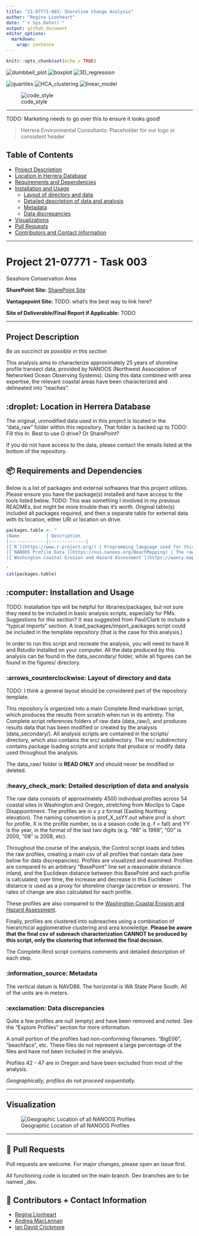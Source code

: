 ---
title: "21-07771-003: Shoreline Change Analysis"
author: "Regina Lionheart"
date: "`r Sys.Date()`"
output: github_document
editor_options: 
  markdown: 
    wrap: sentence
---

```{r setup, include=FALSE}
knitr::opts_chunk$set(echo = TRUE)
```

![dumbbell_plot](https://img.shields.io/badge/plot-dumbbell-%231D455C) ![boxplot](https://img.shields.io/badge/plot-boxplot-%231D455C) ![3D_regression](https://img.shields.io/badge/plot-3D%20regression-%231D455C)

![quartiles](https://img.shields.io/badge/stats-quartiles-%233ECDA3) ![HCA_clustering](https://img.shields.io/badge/stats-HCA%20clustering-%233ECDA3) ![linear_model](https://img.shields.io/badge/stats-linear%20model-%233ECDA3)

![code_style](https://img.shields.io/badge/style-needs%20checking-red)

------------------------------------------------------------------------

TODO: Marketing needs to go over this to ensure it looks good!

> Herrera Environmental Consultants: Placeholder for our logo or consistent header

## Table of Contents

-   [Project Description](#Project-Description)
-   [Location in Herrera Database](#Location-in-Herrera-Database)\
-   [Requirements and Dependencies](#Requirements-and-Dependencies)
-   [Installation and Usage](#Installation-and-Usage)
    -   [Layout of directory and data](#Layout-of-directory-and-data)
    -   [Detailed description of data and analysis](#Detailed-description-of-data-and-analysis)
    -   [Metadata](#Metadata)
    -   [Data discrepancies](#Data-discrepancies)
-   [Visualizations](#Visualization)
-   [Pull Requests](#Pull-Requests)
-   [Contributors and Contact Information](#Contributors-and-Contact-Information)

------------------------------------------------------------------------

# Project 21-07771 - Task 003

Seashore Conservation Area

**SharePoint Site:** [SharePoint Site](https://herrerainc.sharepoint.com/teams/21-07771-002)

**Vantagepoint Site:** TODO: what's the best way to link here?

**Site of Deliverable/Final Report if Applicable:** TODO

------------------------------------------------------------------------

## Project Description {#project-description}

*Be as succinct as possible in this section*

This analysis aims to characterize approximately 25 years of shoreline profile transect data, provided by NANOOS (Northwest Association of Networked Ocean Observing Systems).
Using this data combined with area expertise, the relevant coastal areas have been characterized and delineated into "reaches".

## :droplet: Location in Herrera Database {#location-in-herrera-database}

The original, unmodified data used in this project is located in the "data_raw" folder within this repository.
That folder is backed up to TODO: Fill this in.
Best to use O drive?
Or SharePoint?

If you do not have access to the data, please contact the emails listed at the bottom of the repository.

## 📦 Requirements and Dependencies {#requirements-and-dependencies}

Below is a list of packages and external softwares that this project utilizes.
Please ensure you have the package(s) installed and have access to the tools listed below.
TODO: This was something I involved in my previous READMEs, but might be more trouble than it's worth.
Original table(s) included all packages required, and then a separate table for external data with its location, either URl or location on drive.

```{r packages, echo=FALSE, message=FALSE, warnings=FALSE, results='asis'}
packages.table <- "
|Name          | Description           
|:-------------|:-------------|
|[`R`](https://www.r-project.org/) | Programming language used for this project. |
|[`NANOOS Profile Data`](https://nvs.nanoos.org/BeachMapping) | The raw data for analysis. If you do not have access to this data, please contact the owners of this repository.|
|[`Washington Coastal Erosion and Hazard Assessment`](https://waecy.maps.arcgis.com/apps/View/index.html?appid=389d0a3ce642485db912d4a416a56e25) | A second database used to compare the accuracy of NANOOS data.|

"
cat(packages.table)
```

## :computer: Installation and Usage {#installation-and-usage}

TODO: Installation tips will be helpful for libraries/packages, but not sure they need to be included in basic analysis scripts, especially for PMs.
Suggestions for this section?
It was suggested from Paul/Clark to include a "typical imports" section.
A load_packages/import_packages script could be included in the template repository (that is the case for this analysis.)

In order to run this script and recreate the analysis, you will need to have R and Rstudio installed on your computer.
All the data produced by this analysis can be found in the data_secondary/ folder, while all figures can be found in the figures/ directory.

### :arrows_counterclockwise: Layout of directory and data

TODO: I think a general layout should be considered part of the repository template.

This repository is organized into a main Complete.Rmd markdown script, which produces the results from scratch when run in its entirety.
The Complete script references folders of raw data (data_raw/), and produces results data that has been modified or created by the analysis (data_secondary/).
All analysis scripts are contained in the scripts/ directory, which also contains the src/ subdirectory.
The src/ subdirectory contains package loading scripts and scripts that produce or modify data used throughout the analysis.

The data_raw/ folder is **READ ONLY** and should never be modified or deleted.

### :heavy_check_mark: Detailed description of data and analysis

The raw data consists of approximately 4500 individual profiles across 54 coastal sites in Washington and Oregon, stretching from Moclips to Cape Disappointment.
The profiles are in x y z format (Easting Northing elevation).
The naming convention is prof_X_ssYY.out where prof is short for profile, X is the profile number, ss is a season code (e.g. f = fall) and YY is the year, in the format of the last two digits (e.g. "98" is 1998", "00" is 2000, "08" is 2008, etc).

Throughout the course of the analysis, the Control script loads and tidies the raw profiles, creating a main csv of all profiles that contain data (see below for data discrepancies).
Profiles are visualized and examined.
Profiles are compared to an arbitrary "BasePoint" line set a reasonable distance inland, and the Euclidean distance between this BasePoint and each profile is calculated; over time, the increase and decrease in this Euclidean distance is used as a proxy for shoreline change (accretion or erosion).
The rates of change are also calculated for each profile.

These profiles are also compared to the [Washington Coastal Erosion and Hazard Assessment](https://waecy.maps.arcgis.com/apps/View/index.html?appid=389d0a3ce642485db912d4a416a56e25).

Finally, profiles are clustered into subreaches using a combination of hierarchical agglomerative clustering and area knowledge.
**Please be aware that the final csv of subreach characterization CANNOT be produced by this script, only the clustering that informed the final decision.**

The Complete.Rmd script contains comments and detailed description of each step.

### :information_source: Metadata {#metadata}

The vertical datum is NAVD88.
The horizontal is WA State Plane South.
All of the units are in meters.

### :exclamation: Data discrepancies {#data-discrepancies}

Quite a few profiles are null (empty) and have been removed and noted.
See the "Explore Profiles" section for more information.

A small portion of the profiles had non-conforming filenames: "BigE06", "beachface", etc.
These files do not represent a large percentage of the files and have not been included in the analysis.

Profiles 42 - 47 are in Oregon and have been excluded from most of the analysis.

*Geographically, profiles do not proceed sequentially.*

------------------------------------------------------------------------

## Visualization {#visualization}

![Geographic Location of all NANOOS Profiles](images_output/Fig1_ShorelineTransects1024_1.png)

------------------------------------------------------------------------

## 🔧 Pull Requests {#pull-requests}

Pull requests are welcome.
For major changes, please open an issue first.

All functioning code is located on the main branch.
Dev branches are to be named <specific_issue_description>\_dev.

## 💬 Contributors + Contact Information

-   [Regina Lionheart](https://github.com/R-Lionheart)
-   [Andrea MacLennan](https://www.herrerainc.com/team-member/andrea-maclennan/)
-   [Ian David Crickmore](https://www.herrerainc.com/team-member/ian-david-crickmore/)
